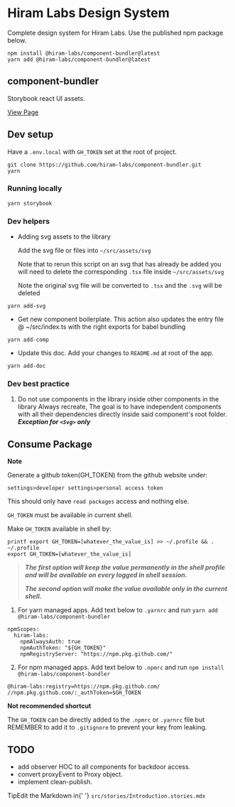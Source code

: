 
<Meta title="Introduction" />

<style>{`
  .tip {
    display: inline-block;
    border-radius: 1em;
    font-size: 11px;
    line-height: 12px;
    font-weight: 700;
    background: #E7FDD8;
    color: #66BF3C;
    padding: 4px 12px;
    margin-right: 10px;
    vertical-align: top;
  }

  .tip-wrapper {
    font-size: 13px;
    line-height: 20px;
    margin-top: 40px;
    margin-bottom: 40px;
  }

  .tip-wrapper code {
    font-size: 12px;
    display: inline-block;
  }
`}</style>

# Hiram Labs Design System

Complete design system for Hiram Labs.
Use the published npm package below.

```
npm install @hiram-labs/component-bundler@latest
yarn add @hiram-labs/component-bundler@latest
```

<!--- {{---START---}} --->

## component-bundler

Storybook react UI assets.

[View Page](https://hiram-labs.github.io/component-bundler/)

## Dev setup

Have a `.env.local` with `GH_TOKEN` set at the root of project.

```
git clone https://github.com/hiram-labs/component-bundler.git
yarn
```

### Running locally

```
yarn storybook
```

### Dev helpers

- Adding svg assets to the library

  Add the svg file or files into `~/src/assets/svg`

  Note that to rerun this script on an svg that has already be added you will need to delete the corresponding `.tsx` file inside `~/src/assets/svg`

  Note the original svg file will be converted to `.tsx` and the `.svg` will be deleted

```
yarn add-svg
```

- Get new component boilerplate.
  This action also updates the entry file @ ~/src/index.ts with the right exports for babel bundling

```
yarn add-comp
```

- Update this doc.
  Add your changes to `README.md` at root of the app.

```
yarn add-doc
```

### Dev best practice

1. Do not use components in the library inside other components in the library Always recreate, The goal is to have independent components with all their dependencies directly inside said component's root folder. **_Exception for `<Svg>` only_**

## Consume Package

**Note**

Generate a github token(GH_TOKEN) from the github website under:

`settings>developer settings>personal access token`

This should only have `read packages` access and nothing else.

`GH_TOKEN` must be available in current shell.

Make `GH_TOKEN` available in shell by:

```
printf export GH_TOKEN=[whatever_the_value_is] >> ~/.profile && . ~/.profile
export GH_TOKEN=[whatever_the_value_is]
```

> **_The first option will keep the value permanently in the shell profile and will be available on every logged in shell session._**
>
> **_The second option will make the value available only in the current shell._**

1. For yarn managed apps.
   Add text below to `.yarnrc` and run `yarn add @hiram-labs/component-bundler`

```
npmScopes:
  hiram-labs:
    npmAlwaysAuth: true
    npmAuthToken: "${GH_TOKEN}"
    npmRegistryServer: "https://npm.pkg.github.com/"
```

2. For npm managed apps.
   Add text below to `.npmrc` and run `npm install @hiram-labs/component-bundler`

```
@hiram-labs:registry=https://npm.pkg.github.com/
//npm.pkg.github.com/:_authToken=$GH_TOKEN
```

**Not recommended shortcut**

The `GH_TOKEN` can be directly added to the `.npmrc` or `.yarnrc` file but REMEMBER to add it to `.gitignore` to prevent your key from leaking.

## TODO

- add observer HOC to all components for backdoor access.
- convert proxyEvent to Proxy object.
- implement clean-publish.

<!--- {{---END---}} --->

<div className="tip-wrapper">
  <span className="tip">Tip</span>Edit the Markdown in{' '}
  <code>src/stories/Introduction.stories.mdx</code>
</div>
